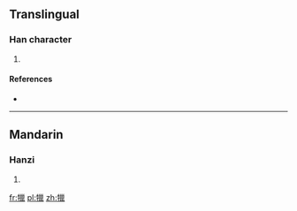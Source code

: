 ==Translingual==

===Han character===
{{Han char|rn=93|rad=牛|as=15|sn=19|four=2251<sub>6</sub>|canj=竹手女女女 (HQVVV)}}

# {{defn|Han|sort=牛15}}

====References====
* {{Han ref|kx=0704.390|dkj=20197|dj=1117.240|hdz=31821.120|uh=72A3|ud=29347|bh=F271|bd=62065}}

----

==Mandarin==

===Hanzi===
{{cmn-hanzi|pin=[[liè]] ([[lie4]])|wg=lieh<sup>4</sup>}}

# {{defn|Mandarin|sort=牛15}}

[[fr:犣]]
[[pl:犣]]
[[zh:犣]]